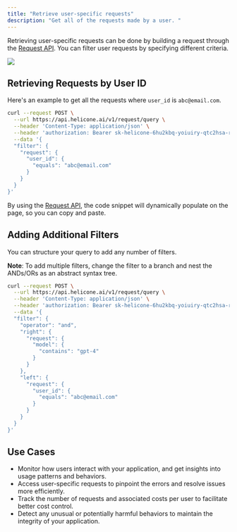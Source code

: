 ```yaml
---
title: "Retrieve user-specific requests"
description: "Get all of the requests made by a user. "
---
```


Retrieving user-specific requests can be done by building a request through the [Request API](/rest/request/post-v1requestquery). You can filter user requests by specifying different criteria.

<Frame>
 <img src="/images/use-cases/example-user-request.png" />
</Frame>


## Retrieving Requests by User ID  

Here's an example to get all the requests where `user_id` is `abc@email.com`. 

```bash
curl --request POST \
  --url https://api.helicone.ai/v1/request/query \
  --header 'Content-Type: application/json' \
  --header 'authorization: Bearer sk-helicone-6hu2kbq-yoiuiry-qtc2hsa-rtif2pi' \
  --data '{
  "filter": {
    "request": {
      "user_id": {
        "equals": "abc@email.com" 
      }
    }
  }
}'
```

<Tip>By using the [Request API](/rest/request/post-v1requestquery), the code snippet will dynamically populate on the page, so you can copy and paste. </Tip>


## Adding Additional Filters  

You can structure your query to add any number of filters.

**Note**: To add multiple filters, change the filter to a branch and nest the ANDs/ORs as an abstract syntax tree. 

```bash
curl --request POST \
  --url https://api.helicone.ai/v1/request/query \
  --header 'Content-Type: application/json' \
  --header 'authorization: Bearer sk-helicone-6hu2kbq-yoiuiry-qtc2hsa-rtif2pi' \
  --data '{
  "filter": {
    "operator": "and",
    "right": {
      "request": {
        "model": {
          "contains": "gpt-4"
        }
      }
    },
    "left": {
      "request": {
        "user_id": {
          "equals": "abc@email.com"
        }
      }
    }
  }
}'
```


## Use Cases

- Monitor how users interact with your application, and get insights into usage patterns and behaviors. 
- Access user-specific requests to pinpoint the errors and resolve issues more efficiently. 
- Track the number of requests and associated costs per user to facilitate better cost control.
- Detect any unusual or potentially harmful behaviors to maintain the integrity of your application.